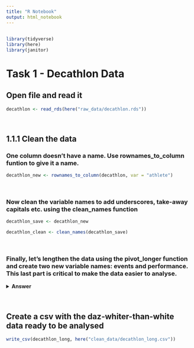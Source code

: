 ```yaml
---
title: "R Notebook"
output: html_notebook
---
```

## 
```r
library(tidyverse)
library(here)
library(janitor)
```

# Task 1 - Decathlon Data

## Open file and read it

```r
decathlon <- read_rds(here("raw_data/decathlon.rds"))
```
<br>

## 1.1.1 Clean the data  

### One column doesn't have a name. Use rownames_to_column funtion to give it a name.
```r
decathlon_new <- rownames_to_column(decathlon, var = "athlete")
```
<br>

### Now clean the variable names to add underscores, take-away capitals etc. using the clean_names function

```r
decathlon_save <- decathlon_new
```

```r
decathlon_clean <- clean_names(decathlon_save)
```
<br>

### Finally, let's lengthen the data using the pivot_longer function and create two new variable names: events and performance. This last part is critical to make the data easier to analyse.
<details>
<summary>**Answer**</summary>
```r
decathlon_long <- pivot_longer(decathlon_clean, cols = x100m:x1500m, names_to = "events", values_to = "performance")
```
</details>
<br>

## Create a csv with the daz-whiter-than-white data ready to be analysed
```r
write_csv(decathlon_long, here("clean_data/decathlon_long.csv"))
```

